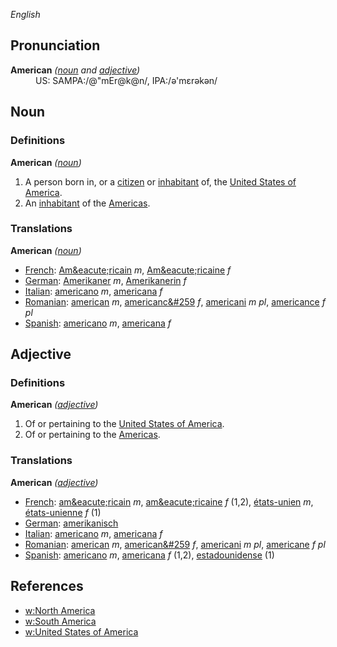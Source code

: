 ''English''

==Pronunciation==
;'''American''' ''([[noun]] and [[adjective]])''
:US: SAMPA:/@"mEr@k@n/, IPA:/&#601;'m&#603;r&#601;k&#601;n/

==Noun==

===Definitions===

;'''American''' ''([[noun]])''
#A person born in, or a [[citizen]] or [[inhabitant]] of, the [[United States of America]].
#An [[inhabitant]] of the [[America]]s.

=== Translations ===

'''American''' ''([[noun]])''
*[[French]]: [[Am&eacute;ricain]] ''m'', [[Am&eacute;ricaine]] ''f''
*[[German]]: [[Amerikaner]] ''m'', [[Amerikanerin]] ''f''
*[[Italian]]: [[americano]] ''m'', [[americana]] ''f''
*[[Romanian]]: [[american]] ''m'', [[americanc&#259]] ''f'', [[americani]] ''m pl'', [[americance]] ''f pl''
*[[Spanish]]: [[americano]] ''m'', [[americana]] ''f''

== Adjective ==

=== Definitions ===

;'''American''' ''([[adjective]])''
#Of or pertaining to the [[United States of America]].
#Of or pertaining to the [[America]]s.

=== Translations ===

'''American''' ''([[adjective]])''
*[[French]]: [[am&eacute;ricain]] ''m'', [[am&eacute;ricaine]] ''f'' (1,2), [[états-unien]] ''m'', [[états-unienne]] ''f'' (1)
*[[German]]: [[amerikanisch]]
*[[Italian]]: [[americano]] ''m'', [[americana]] ''f''
*[[Romanian]]: [[american]] ''m'', [[american&#259]] ''f'', [[americani]] ''m pl'', [[americane]] ''f pl''
*[[Spanish]]: [[americano]] ''m'', [[americana]] ''f'' (1,2), [[estadounidense]] (1)

== References ==

*[[w:North America]]
*[[w:South America]]
*[[w:United States of America]]